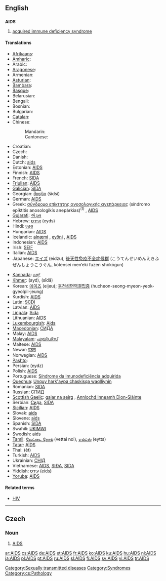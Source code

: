 {{see|aids}}
==English==
{{wikipedia}}

==={{acronym}}===
'''AIDS'''

# {{disease}} [[acquired immune deficiency syndrome]]

====Translations====
{{trans-top|acquired immune deficiency syndrome}}
* [[Afrikaans]]: {{t|af|Vigs}}
* [[Amharic]]: {{t|am|ኤድስ}}
* Arabic: {{t|ar|sc=ARchar|متلازمة نقص المناعة المكتسبة|f}}
* [[Aragonese]]: {{t|an|SIDA}}
* Armenian: {{t|hy|ՁԻԱՀ|tr=DZIAH}}
* [[Asturian]]: {{t|ast|SIDA}}
* [[Bambara]]: {{t|bm|Sida}}
* [[Basque]]: {{t|eu|Hartutako Inmuno Eskasiaren Sindromea}}
* Belarusian: {{t|be|СНІД}}
* Bengali: {{t|bn|এইডস}}
* Bosnian: {{t|bs|Sida}}
* Bulgarian: {{t|bg|СПИН}}
* [[Catalan]]: {{t|ca|SIDA|m}}
* Chinese:
*: Mandarin: {{t|zh|艾滋病|tr=àizībìng}}
*: Cantonese: {{t|yue|愛滋病}}
* Croatian: {{t|hr|Sindrom stečene imunodeficijencije|m}}
* Czech: {{t|cs|AIDS}}
* Danish: {{t|da|aids}}
* Dutch: [[aids]] {{m}}
* Estonian: [[#Estonian|AIDS]]
* Finnish: [[AIDS#Finnish|AIDS]]
* French: [[SIDA]] {{m}}
* [[Friulian]]: [[#Friulian|AIDS]]
* [[Galician]]: [[SIDA]]
* Georgian: [[შიდსი]] (šidsi)
* German: [[AIDS#German|AIDS]]
* Greek: [[σύνδρομο επίκτητης ανοσολογικής ανεπάρκειας]] (síndromo epíktitis anosologikís anepárkias)<sup>(1)</sup> {{n}}, [[AIDS#Greek|AIDS]] {{n}}
* [[Gujarati]]: [[એડ્સ]]
* Hebrew: [[איידס]] (eyds)
* Hindi: [[एड्स]]
* Hungarian: [[#Humgarian|AIDS]]
* Icelandic: [[alnæmi]] {{n}}, [[eyðni]] {{f}}, [[AIDS#Icelandic|AIDS]] {{n}}
* Indonesian: [[#Indonesian|AIDS]]
* Irish: [[SEIF]]
* Italian: [[AIDS#Italian|AIDS]]
* Japanese: [[エイズ]] (eidzu), [[後天性免疫不全症候群]] (こうてんせいめんえきふぜんしょうこうぐん, kōtensei men’eki fuzen shōkōgun)
{{trans-mid}}
* [[Kannada]]: [[ಏಡ್ಸ್]]
* [[Khmer]]: {{KMchar|[[អេដស៍]]}} (ayd), {{KMchar|[[ស៊ីដា]]}} (sīdā)
* Korean: [[에이즈]] (eijeu); [[후천성면역결핍증]] (hucheon-seong-myeon-yeok-gyeolpil-jeung)
* Kurdish: [[#Kurdish|AIDS]]
* Latin: [[SCDI]]
* Latvian: [[#Latvian|AIDS]]
* [[Lingala]]: [[Sida]]
* Lithuanian: [[#Lithuanian|AIDS]]
* [[Luxembourgish]]: [[Aids]]
* [[Macedonian]]: [[СИДА]]
* Malay: [[#Malay|AIDS]]
* [[Malayalam]]: [[എയ്ഡ്സ്]]
* Maltese: [[#Maltese|AIDS]]
* Newar: [[एड्स]]
* Norwegian: [[#Norwegian|AIDS]]
* [[Pashto]]: {{PSchar|[[اېډز]]}}
* Persian: {{FAchar|[[ایدز]]}} (eydz)
* Polish: [[AIDS#Polish|AIDS]] {{m}}
* Portuguese: [[Síndrome da imunodeficiência adquirida]] {{f}}
* [[Quechua]]: [[Unquy hark'aypa chaskisqa waqlliynin]]
* Romanian: [[SIDA]] {{f}}
* Russian: [[СПИД]] {{m}}
* [[Scottish Gaelic]]: [[galar na seirg]] {{m}}, [[Annlochd Inneamh Dìon-Slàinte]] {{f}}
* Serbian: [[Сида]], [[SIDA]]
* [[Sicilian]]: [[#Sicilian|AIDS]]
* Slovak: [[aids]]
* Slovene: [[aids]]
* Spanish: [[SIDA]] {{m}}
* Swahili: [[UKIMWI]]
* Swedish: [[aids]]
* [[Tamil]]: [[வேட்டை நோய்]] (vettai noi), [[எய்ட்ஸ்]] (eytts)
* [[Tatar]]: [[AİDS]]
* Thai: {{THchar|[[เอดส์]]}} (èt)
* Turkish: [[#Turkish|AIDS]]
* Ukrainian: [[СНІД]]
* Vietnamese: [[#Vietnamese|AIDS]], [[SIĐA]], [[SIDA#Vietnamese|SIDA]]
* Yiddish: [[עידס]] (eids)
* [[Yoruba]]: [[#Yoruba|AIDS]]
{{trans-bottom}}

====Related terms====
* [[HIV]]

[[Category:Sexually transmitted diseases]]
[[Category:Syndromes]]

----

==Czech==

===Noun===
{{infl|cs|noun}} {{g|Czech}}

# [[#English|AIDS]]

[[Category:cs:Pathology]]

[[ar:AIDS]]
[[cs:AIDS]]
[[de:AIDS]]
[[et:AIDS]]
[[fr:AIDS]]
[[ko:AIDS]]
[[ku:AIDS]]
[[hu:AIDS]]
[[nl:AIDS]]
[[ja:AIDS]]
[[pl:AIDS]]
[[pt:AIDS]]
[[ru:AIDS]]
[[sl:AIDS]]
[[fi:AIDS]]
[[sv:AIDS]]
[[vi:AIDS]]
[[tr:AIDS]]